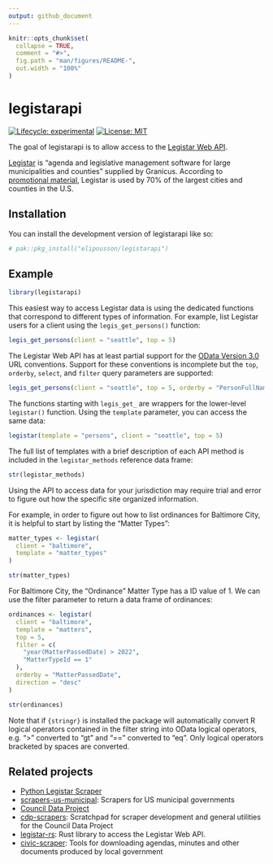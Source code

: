 ```yaml
---
output: github_document
---
```


<!-- README.md is generated from README.Rmd. Please edit that file -->

```r
knitr::opts_chunk$set(
  collapse = TRUE,
  comment = "#>",
  fig.path = "man/figures/README-",
  out.width = "100%"
)
```

# legistarapi

<!-- badges: start -->
[![Lifecycle: experimental](https://img.shields.io/badge/lifecycle-experimental-orange.svg)](https://lifecycle.r-lib.org/articles/stages.html#experimental)
[![License: MIT](https://img.shields.io/badge/License-MIT-yellow.svg)](https://opensource.org/licenses/MIT)
<!-- badges: end -->

The goal of legistarapi is to allow access to the [Legistar Web API](https://webapi.legistar.com/).

[Legistar](https://granicus.com/solution/govmeetings/legistar/) is "agenda and legislative management software for large municipalities and counties" supplied by Granicus. According to [promotional material](https://granicus.com/pdfs/product_legistar.pdf), Legistar is used by 70% of the largest cities and counties in the U.S.

## Installation

You can install the development version of legistarapi like so:

``` r
# pak::pkg_install("elipousson/legistarapi")
```

## Example

```r
library(legistarapi)
```

This easiest way to access Legistar data is using the dedicated functions that correspond to different types of information. For example, list Legistar users for a client using the `legis_get_persons()` function:

```r
legis_get_persons(client = "seattle", top = 5)
```

The Legistar Web API has at least partial support for the [OData Version 3.0](https://www.odata.org/documentation/odata-version-3-0/odata-version-3-0-core-protocol/) URL conventions. Support for these conventions is incomplete but the `top`, `orderby`,  `select`, and `filter` query parameters are supported: 

```r
legis_get_persons(client = "seattle", top = 5, orderby = "PersonFullName", order = "asc", select = c("PersonFirstName", "PersonLastName", "PersonFullName"))
```

The functions starting with `legis_get_` are wrappers for the lower-level `legistar()` function. Using the `template` parameter, you can access the same data:

```r
legistar(template = "persons", client = "seattle", top = 5)
```

The full list of templates with a brief description of each API method is included in the `legistar_methods` reference data frame:

```r
str(legistar_methods)
```

Using the API to access data for your jurisdiction may require trial and error to figure out how the specific site organized information.

For example, in order to figure out how to list ordinances for Baltimore City, it is helpful to start by listing the "Matter Types":

```r
matter_types <- legistar(
  client = "baltimore",
  template = "matter_types"
)

str(matter_types)
```

For Baltimore City, the "Ordinance" Matter Type has a ID value of 1. We can use the filter parameter to return a data frame of ordinances:

```r
ordinances <- legistar(
  client = "baltimore",
  template = "matters",
  top = 5,
  filter = c(
    "year(MatterPassedDate) > 2022",
    "MatterTypeId == 1"
  ),
  orderby = "MatterPassedDate",
  direction = "desc"
)

str(ordinances)
```

Note that if `{stringr}` is installed the package will automatically convert R logical operators contained in the filter string into OData logical operators, e.g. ">" converted to "gt" and "==" converted to "eq". Only logical operators bracketed by spaces are converted. 

## Related projects

- [Python Legistar Scraper](https://github.com/opencivicdata/python-legistar-scraper)
- [scrapers-us-municipal](https://github.com/opencivicdata/scrapers-us-municipal): Scrapers for US municipal governments
- [Council Data Project](https://councildataproject.org/)
- [cdp-scrapers](https://councildataproject.org/cdp-scrapers/index.html): Scratchpad for scraper development and general utilities for the Council Data Project
- [legistar-rs](https://github.com/Subzidion/legistar-rs): Rust library to access the Legistar Web API.
- [civic-scraper](https://github.com/biglocalnews/civic-scraper): Tools for downloading agendas, minutes and other documents produced by local government
